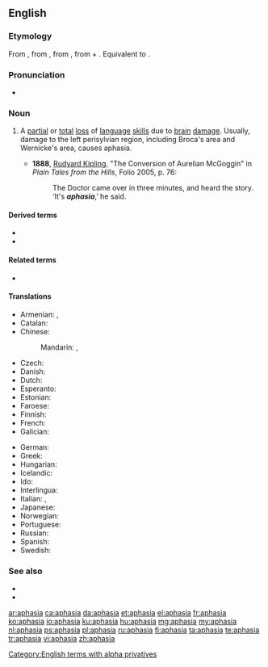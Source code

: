 ==English==
{{wikipedia}}

===Etymology===
{{PIE root|en|bʰeh₂|id=speak}}
From {{etyl|NL.|en}}, from {{etyl|grc|en}} {{m|grc|ἀφασία}}, from {{m|grc|ἄφατος||speechless}}, from {{m|grc|ἀ-||not}} + {{m|grc|φάσις||speech}}. Equivalent to {{confix|a|phasia|lang=en}}.

===Pronunciation===
* {{IPA|/əˈfeɪzɪə/|/əˈfeɪʒə/|lang=en}}

===Noun===
{{en-noun|~}}

# {{lb|en|pathology}} A [[partial]] or [[total]] [[loss]] of [[language]] [[skill]]s due to [[brain]] [[damage]]. Usually, damage to the left perisylvian region, including Broca's area and Wernicke's area, causes aphasia.
#* '''1888''', [[w:Rudyard Kipling|Rudyard Kipling]], "The Conversion of Aurelian McGoggin" in ''Plain Tales from the Hills'', Folio 2005, p. 76:
#*: The Doctor came over in three minutes, and heard the story. ‘It's '''''aphasia''''',’ he said.

====Derived terms====
* {{l|en|aphasiac}}
* {{l|en|aphasic}}

====Related terms====
* {{l|en|monophasia}}

====Translations====
{{trans-top|pathological speech disorder}}
* Armenian: {{t+|hy|անխոսություն|sc=Armn}}, {{t|hy|աֆազիա|sc=Armn}}
* Catalan: {{t|ca|afàsia|f}}
* Chinese:
*: Mandarin: {{t+|cmn|失語症|sc=Hani}}, {{t+|cmn|失语症|tr=shīyǔzhèng|sc=Hani}}
* Czech: {{t|cs|afázie|f}}
* Danish: {{t+|da|afasi|c}}
* Dutch: {{t+|nl|afasie|f}}
* Esperanto: {{t|eo|afazio}}
* Estonian: {{t+|et|afasia}}
* Faroese: {{t|fo|málloysi|n}}
* Finnish: {{t+|fi|afasia}}
* French: {{t+|fr|aphasie|f}}
* Galician: {{t|gl|afasia|f}}
{{trans-mid}}
* German: {{t+|de|Aphasie|f}}
* Greek: {{t+|el|αφασία|f}}
* Hungarian: {{t+|hu|afázia}}
* Icelandic: {{t|is|málstol|n}}
* Ido: {{t+|io|afazio}}
* Interlingua: {{t|ia|aphasia}}
* Italian: {{t+|it|afasia|f}}, {{t|it|afemia|f}}
* Japanese: {{t|ja|失語症|tr=しつごしょう, shitsugoshō|sc=Jpan}}
* Norwegian: {{t+|no|afasi|m}}
* Portuguese: {{t+|pt|afasia|f}}
* Russian: {{t+|ru|афа́зия|f}}
* Spanish: {{t+|es|afasia|f}}
* Swedish: {{t+|sv|afasi}}
{{trans-bottom}}

===See also===
* {{l|en|specific language impairment}}
* {{l|en|word salad}}

[[Category:English terms with alpha privatives]]

[[ar:aphasia]]
[[ca:aphasia]]
[[da:aphasia]]
[[et:aphasia]]
[[el:aphasia]]
[[fr:aphasia]]
[[ko:aphasia]]
[[io:aphasia]]
[[ku:aphasia]]
[[hu:aphasia]]
[[mg:aphasia]]
[[my:aphasia]]
[[nl:aphasia]]
[[ps:aphasia]]
[[pl:aphasia]]
[[ru:aphasia]]
[[fi:aphasia]]
[[ta:aphasia]]
[[te:aphasia]]
[[tr:aphasia]]
[[vi:aphasia]]
[[zh:aphasia]]